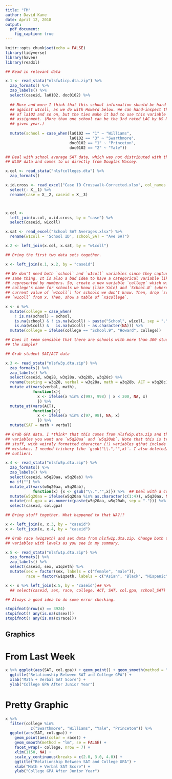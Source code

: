 ```yaml
---
title: "FM"
author: David Kane
date: April 12, 2018
output:
  pdf_document:
    fig_caption: true
---
```


```r
knitr::opts_chunk$set(echo = FALSE)
library(tidyverse)
library(haven)
library(readxl)
```

```r
## Read in relevant data

x.1 <- read_stata("nlsfw1icp.dta.zip") %>% 
  zap_formats() %>% 
  zap_labels() %>% 
  select(caseid, la0102, doc0102) %>% 
  
  ## More and more I think that this school information should be hard-coded
  ## against w1coll, as we do with Howard below. We can hand-inspect the values
  ## of la102 and so on, but the ties make it bad to use this variable as an
  ## assignment. (More than one school can be the 3rd rated LAC by US News in a
  ## given year.)
  
  mutate(school = case_when(la0102 == "1" ~ "Williams",
                            la0102 == "3" ~ "Swarthmore",
                            doc0102 == "1" ~ "Princeton",
                            doc0102 == "2" ~ "Yale")) 

## Deal with school average SAT data, which was not distributed with the other
## NLSF data and comes to us directly from Douglas Massey.

x.col <- read_stata("nlsfcolleges.dta") %>% 
  zap_formats() 

x.id.cross <- read_excel("Case ID Crosswalk-Corrected.xlsx", col_names = FALSE) %>% 
  select(- X__1) %>% 
  rename(case = X__2, caseid = X__3)



x.col <- 
  left_join(x.col, x.id.cross, by = "case") %>% 
  select(caseid, w1coll)

x.sat <- read_excel("School SAT Averages.xlsx") %>% 
  rename(w1coll = 'School ID', school_SAT = "Ave SAT")

x.2 <- left_join(x.col, x.sat, by = "w1coll")

## Bring the first two data sets together.

x <- left_join(x.1, x.2, by = "caseid")

## We don't need both `school` and `w1coll` variables since they capture the
## same thing. It is also a bad idea to have a categorical variable like w1coll
## represented by numbers. So, create a new variable `college` which will be the
## college's name for schools we know (like Yale) and `School.N` (where N is the
## current value of `w1coll`) for schools we don't know. Then, drop `school` and
## `w1coll` from x. Then, show a table of `x$college`.

x <- x %>% 
  mutate(college = case_when(
    ! is.na(school) ~ school, 
    is.na(school) & ! is.na(w1coll) ~ paste("School", w1coll, sep = "."),
    is.na(w1coll) &   is.na(w1coll) ~ as.character(NA))) %>% 
  mutate(college = ifelse(college == "School.9", "Howard", college)) 

## Does it seem sensible that there are schools with more than 300 students in
## the sample?

## Grab student SAT/ACT data

x.3 <- read_stata("nlsfw3p.dta.zip") %>% 
  zap_formats() %>%
  zap_labels() %>% 
  select(caseid, w3q28, w3q28a, w3q28b, w3q28c) %>% 
  rename(testing = w3q28, verbal = w3q28a, math = w3q28b, ACT = w3q28c) %>%
  mutate_at(vars(verbal, math), 
            function(x){
              x <- ifelse(x %in% c(997, 998) | x < 200, NA, x)
              }) %>% 
  mutate_at(vars(ACT), 
            function(x){
              x <- ifelse(x %in% c(97, 98), NA, x)
              }) %>% 
  mutate(SAT = math + verbal)

## Grab GPA data. I *think* that this comes from nlsfw5p.dta.zip and that the
## variables you want are `w5q20aa` and `w5q20ab`. Note that this is tricky
## stuff, with weirdly formatted character (!) variables gthat include obvious
## mistakes. I needed trickery like `gsub("\\.","",x)`. I also deleted/trimmed
## outliers.

x.4 <- read_stata("nlsfw5p.dta.zip") %>% 
  zap_formats() %>%
  zap_labels() %>% 
  select(caseid, w5q20aa, w5q20ab) %>% 
  na_if("") %>% 
  mutate_at(vars(w5q20aa, w5q20ab), 
            function(x) {x <- gsub("\\.","",x)}) %>%  ## Deal with a couple of random "."
  mutate(w5q20aa = ifelse(w5q20aa %in% as.character(c(1:4)), w5q20aa, NA)) %>% 
  mutate(col.gpa = as.numeric(paste(w5q20aa, w5q20ab, sep = "."))) %>% 
  select(caseid, col.gpa)

## Bring stuff together. What happened to that NA?!?

x <- left_join(x, x.3, by = "caseid")
x <- left_join(x, x.4, by = "caseid")

## Grab race (w1qzeth) and sex data from nlsfw1p.dta.zip. Change both to factor
## variables with levels as you see in my summary.

x.5 <- read_stata("nlsfw1p.dta.zip") %>%
  zap_formats() %>% 
  zap_labels() %>% 
  select(caseid, sex, w1qzeth) %>% 
  mutate(sex = factor(sex, labels = c("female", "male")),
         race = factor(w1qzeth, labels = c("Asian", "Black", "Hispanic", "White"))) 

x <- x %>% left_join(x.5, by = 'caseid')## %>% 
  ## select(caseid, sex, race, college, ACT, SAT, col.gpa, school_SAT)

## Always a good idea to do some error checking.

stopifnot(nrow(x) == 3924)
stopifnot(! any(is.na(x$sex)))
stopifnot(! any(is.na(x$race)))
```

## Graphics

# From Last Week

```r
x %>% ggplot(aes(SAT, col.gpa)) + geom_point() + geom_smooth(method = "lm") + facet_wrap(~ race, nrow = 2) +
  ggtitle("Relationship Between SAT and College GPA") +
  xlab("Math + Verbal SAT Score") +
  ylab("College GPA After Junior Year")
```

# Pretty Graphic

```r
x %>%
  filter(college %in% 
           c("Swarthmore", "Williams", "Yale", "Princeton")) %>% 
  ggplot(aes(SAT, col.gpa)) + 
    geom_point(aes(color = race)) + 
    geom_smooth(method = "lm", se = FALSE) + 
    facet_wrap(~ college, nrow = 7) +
    xlim(1150, NA) +
    scale_y_continuous(breaks = c(2.0, 3.0, 4.0)) +
    ggtitle("Relationship Between SAT and College GPA") +
    xlab("Math + Verbal SAT Score") +
    ylab("College GPA After Junior Year")
```

